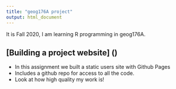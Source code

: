 ```yaml
---
title: "geog176A project"
output: html_document
---
```


It is Fall 2020, I am learning R programming in geog176A.

## [Building a project website] ()

- In this assignment we built a static users site with Github Pages 
- Includes a github repo for access to all the code.
- Look at how high quality my work is!
